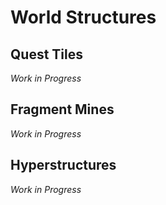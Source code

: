 # World Structures

## Quest Tiles

_Work in Progress_

## Fragment Mines

_Work in Progress_

## Hyperstructures

_Work in Progress_
